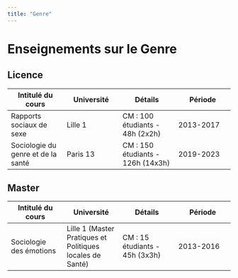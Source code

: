 ```yaml
---
title: "Genre"
---
```


# Enseignements sur le Genre

## Licence

| Intitulé du cours | Université | Détails | Période |
|----|----|----|----|
| Rapports sociaux de sexe | Lille 1 | CM : 100 étudiants - 48h (2x2h) | 2013-2017 |
| Sociologie du genre et de la santé | Paris 13 | CM : 150 étudiants - 126h (14x3h) | 2019-2023 |

## Master

| Intitulé du cours | Université | Détails | Période |
|----|----|----|----|
| Sociologie des émotions | Lille 1 (Master Pratiques et Politiques locales de Santé) | CM : 15 étudiants - 45h (3x3h) | 2013-2016 |
